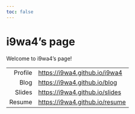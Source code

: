 ```yaml
---
toc: false
---
```


# i9wa4's page

Welcome to i9wa4's page!

|         |                                  |
| ---:    | :---                             |
| Profile | <https://i9wa4.github.io/i9wa4>  |
| Blog    | <https://i9wa4.github.io/blog>   |
| Slides  | <https://i9wa4.github.io/slides> |
| Resume  | <https://i9wa4.github.io/resume> |



